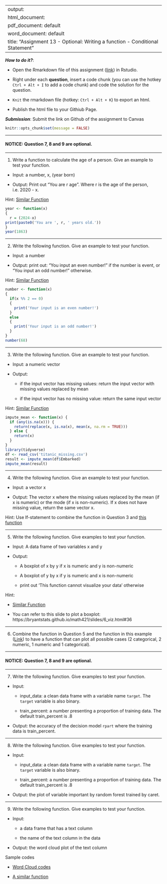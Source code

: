 
---
output: 
  html_document:
  pdf_document: default
  word_document: default
title: "Assignment 13 - Optional: Writing a function - Conditional Statement"
---

***How to do it?***: 

- Open the Rmarkdown file of this assignment ([link](assignment13_optional.Rmd)) in Rstudio. 

- Right under each **question**, insert  a code chunk (you can use the hotkey `Ctrl + Alt + I` to add a code chunk) and code the solution for the question. 

- `Knit` the rmarkdown file (hotkey: `Ctrl + Alt + K`) to export an html.  

-  Publish the html file to your Githiub Page. 

***Submission***: Submit the link on Github of the assignment to Canvas

```r
knitr::opts_chunk$set(message = FALSE)
```

-------

#### NOTICE: Question 7, 8 and 9 are optional. 

-------

1. Write a function to calculate the age of a person.  Give an example to test your function. 

- Input: a number, x, (year born)

- Output: Print out "You are r age". Where r is the age of the person, i.e. 2020 - x. 

Hint: [Similar Function](https://bryantstats.github.io/math421/gganimate/17_writing_functions.html#42)

```r
year <- function(x)
{
  r = (2024-x)
print(paste0('You are ', r, ' years old.'))
}
year(1863)
```


-------

2. Write the following function. Give an example to test your function. 

- Input: a number

- Output: print out: "You input an even number!" if the number is event, or "You input an odd number!" otherwise. 

Hint: [Similar Function](https://bryantstats.github.io/math421/gganimate/17_writing_functions.html#46)

```r
number <- function(x)
{
  if(x %% 2 == 0)
  {
    print('Your input is an even number!') 
  }
  else
  {
    print('Your input is an odd number!')
  }
}
number(68)
```

-------

3. Write the following function.  Give an example to test your function. 

- Input: a numeric vector 

- Output:  

  - if the input vector has missing values: return the input vector with missing values replaced by mean
  
  - if the input vector has no missing value: return the same input vector
  
Hint: [Similar Function](https://bryantstats.github.io/math421/gganimate/17_writing_functions.html#50)

```r
impute_mean <- function(x) {
  if (any(is.na(x))) {
    return(replace(x, is.na(x), mean(x, na.rm = TRUE)))
  } else {
    return(x)
  }
}
library(tidyverse)
df <- read_csv('titanic_missing.csv')
result <- impute_mean(df$Embarked)
impute_mean(result)
```


-------

4. Write the following function.  Give an example to test your function. 

- Input: a vector x 

- Output:  The vector x where the missing values replaced by the mean (if x is numeric) or the mode (if x is non-numeric).  If x does not have missing value, return the same vector x.  

Hint: Use If-statement to combine the function in Question 3 and [this function](https://bryantstats.github.io/math421/gganimate/17_writing_functions.html#49)

-------

5. Write the following function. Give examples to test your function. 

- Input: A data frame of two variables x and y

- Output: 

  - A boxplot of x by y if x is numeric and y is non-numeric
 
  - A boxplot of y by x if y is numeric and x is non-numeric
 
  - print out 'This function cannot visualize your data' otherwise

Hint: 

- [Similar Function](https://bryantstats.github.io/math421/gganimate/17_writing_functions.html#53)
 
- You can refer to this slide to plot a boxplot: https://bryantstats.github.io/math421/slides/6_viz.html#36
 
-------
 
6. Combine the function in Question 5 and the function in this example ([Link](https://bryantstats.github.io/math421/gganimate/17_writing_functions.html#53)) to have a function that can plot all possible cases (2 categorical, 2 numeric, 1 numeric and 1 categorical). 

-------

#### NOTICE: Question 7, 8 and 9 are optional. 

-------

7. Write the following function. Give examples to test your function. 

- Input: 

  - input_data: a clean data frame with a variable name `target`. The `target` variable is also binary. 
  
  - train_percent: a number presenting a proportion of training data. The default train_percent is .8

- Output: the accuracy of the decision model `rpart` where the training data is train_percent. 

-------

8. Write the following function. Give examples to test your function. 

- Input: 

  - input_data: a clean data frame with a variable name `target`. The `target` variable is also binary. 
  
  - train_percent: a number presenting a proportion of training data. The default train_percent is .8

- Output: the plot of variable important by random forest trained by caret. 


---
9. Write the following function. Give examples to test your function. 

- Input: 

  - a data frame that has a text column 
  
  - the name of the text column in the data

- Output: the word cloud plot of the text column

Sample codes

- [Word Cloud codes](https://bryantstats.github.io/math421/assignments/text_mining_sample_codes2.html#Total_Word_Cloud)

- [A similar function](https://bryantstats.github.io/math421/gganimate/17_writing_functions.html#10)


